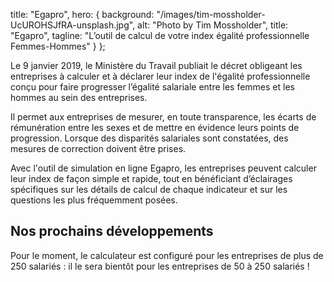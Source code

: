 
  title: "Egapro",
  hero: {
    background: "/images/tim-mossholder-UcUROHSJfRA-unsplash.jpg",
    alt: "Photo by Tim Mossholder",
    title: "Egapro",
    tagline:
      "L’outil de calcul de votre index égalité professionnelle Femmes-Hommes"
  }
};

<LayoutArticle meta={meta} startup="egapro">

Le 9 janvier 2019, le Ministère du Travail publiait le décret obligeant les entreprises à calculer et à déclarer leur index de l'égalité professionnelle conçu pour faire progresser l’égalité salariale entre les femmes et les hommes au sein des entreprises.

Il permet aux entreprises de mesurer, en toute transparence, les écarts de rémunération entre les sexes et de mettre en évidence leurs points de progression. Lorsque des disparités salariales sont constatées, des mesures de correction doivent être prises.

Avec l'outil de simulation en ligne Egapro, les entreprises peuvent calculer leur index de façon simple et rapide, tout en bénéficiant d’éclairages spécifiques sur les détails de calcul de chaque indicateur et sur les questions les plus fréquemment posées.

## Nos prochains développements

Pour le moment, le calculateur est configuré pour les entreprises de plus de 250 salariés : il le sera bientôt pour les entreprises de 50 à 250 salariés !

</LayoutArticle>
